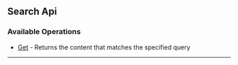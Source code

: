 
## Search Api

### Available Operations

* [Get](/search_api/get) - Returns the content that matches the specified query

---
<Get />

